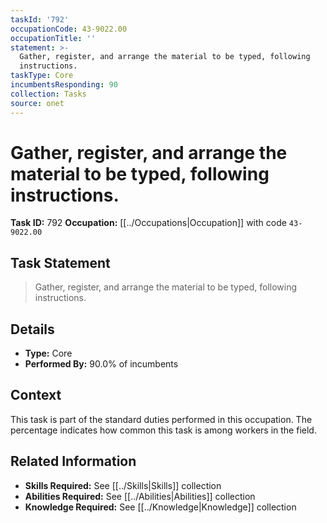 ```yaml
---
taskId: '792'
occupationCode: 43-9022.00
occupationTitle: ''
statement: >-
  Gather, register, and arrange the material to be typed, following
  instructions.
taskType: Core
incumbentsResponding: 90
collection: Tasks
source: onet
---
```

# Gather, register, and arrange the material to be typed, following instructions.

**Task ID:** 792
**Occupation:** [[../Occupations|Occupation]] with code `43-9022.00`

## Task Statement

> Gather, register, and arrange the material to be typed, following instructions.

## Details

- **Type:** Core
- **Performed By:** 90.0% of incumbents

## Context

This task is part of the standard duties performed in this occupation. The percentage indicates how common this task is among workers in the field.

## Related Information

- **Skills Required:** See [[../Skills|Skills]] collection
- **Abilities Required:** See [[../Abilities|Abilities]] collection
- **Knowledge Required:** See [[../Knowledge|Knowledge]] collection

